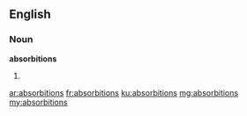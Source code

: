 ==English==

===Noun===
'''absorbitions'''

# {{plural of|absorbition}}

[[ar:absorbitions]]
[[fr:absorbitions]]
[[ku:absorbitions]]
[[mg:absorbitions]]
[[my:absorbitions]]